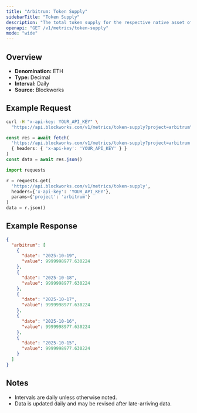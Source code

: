 ```yaml
---
title: "Arbitrum: Token Supply"
sidebarTitle: "Token Supply"
description: "The total token supply for the respective native asset of that chain. Inclusive of all locked tokens."
openapi: "GET /v1/metrics/token-supply"
mode: "wide"
---
```


## Overview

- **Denomination:** ETH
- **Type:** Decimal
- **Interval:** Daily
- **Source:** Blockworks

## Example Request

<CodeGroup>

```bash cURL
curl -H "x-api-key: YOUR_API_KEY" \
  "https://api.blockworks.com/v1/metrics/token-supply?project=arbitrum"
```

```typescript TypeScript
const res = await fetch(
  'https://api.blockworks.com/v1/metrics/token-supply?project=arbitrum',
  { headers: { 'x-api-key': 'YOUR_API_KEY' } }
)
const data = await res.json()
```

```python Python
import requests

r = requests.get(
  'https://api.blockworks.com/v1/metrics/token-supply',
  headers={'x-api-key': 'YOUR_API_KEY'},
  params={'project': 'arbitrum'}
)
data = r.json()
```

</CodeGroup>

## Example Response

```json
{
  "arbitrum": [
    {
      "date": "2025-10-19",
      "value": 9999998977.630224
    },
    {
      "date": "2025-10-18",
      "value": 9999998977.630224
    },
    {
      "date": "2025-10-17",
      "value": 9999998977.630224
    },
    {
      "date": "2025-10-16",
      "value": 9999998977.630224
    },
    {
      "date": "2025-10-15",
      "value": 9999998977.630224
    }
  ]
}
```

## Notes
- Intervals are daily unless otherwise noted.
- Data is updated daily and may be revised after late-arriving data.